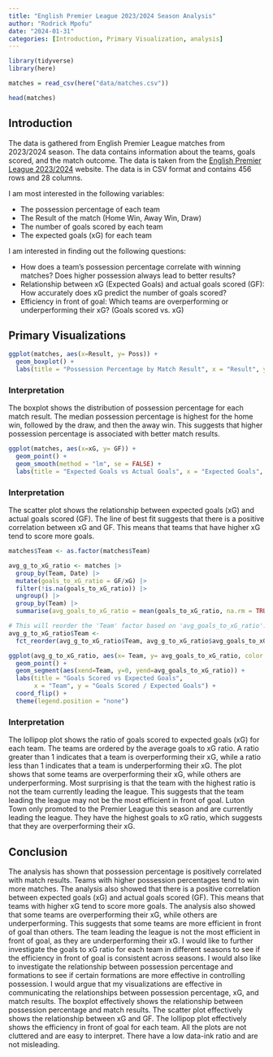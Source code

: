 ```yaml
---
title: "English Premier League 2023/2024 Season Analysis"
author: "Rodrick Mpofu"
date: "2024-01-31"
categories: [Introduction, Primary Visualization, analysis]
---
```


```r

library(tidyverse)
library(here)

matches = read_csv(here("data/matches.csv"))

head(matches)

```

## Introduction

The data is gathered from English Premier League matches from 2023/2024 season. The data contains information about the teams, goals scored, and the match outcome. The data is taken from the [English Premier League 2023/2024](https://www.kaggle.com/datasets/mertbayraktar/english-premier-league-matches-20232024-season) website. The data is in CSV format and contains 456 rows and 28 columns. 

I am most interested in the following variables:

- The possession percentage of each team
- The Result of the match (Home Win, Away Win, Draw)
- The number of goals scored by each team
- The expected goals (xG) for each team

I am interested in finding out the following questions:

- How does a team's possession percentage correlate with winning matches? Does higher possession always lead to better results?
- Relationship between xG (Expected Goals) and actual goals scored (GF): How accurately does xG predict the number of goals scored?
- Efficiency in front of goal: Which teams are overperforming or underperforming their xG? (Goals scored vs. xG)

## Primary Visualizations

```r
ggplot(matches, aes(x=Result, y= Poss)) + 
  geom_boxplot() + 
  labs(title = "Possession Percentage by Match Result", x = "Result", y = "Possession Percentage")
```

### Interpretation

The boxplot shows the distribution of possession percentage for each match result. The median possession percentage is highest for the home win, followed by the draw, and then the away win. This suggests that higher possession percentage is associated with better match results.



```r
ggplot(matches, aes(x=xG, y= GF)) + 
  geom_point() + 
  geom_smooth(method = "lm", se = FALSE) + 
  labs(title = "Expected Goals vs Actual Goals", x = "Expected Goals", y = "Goals Scored")
```

### Interpretation

The scatter plot shows the relationship between expected goals (xG) and actual goals scored (GF). The line of best fit suggests that there is a positive correlation between xG and GF. This means that teams that have higher xG tend to score more goals.

```r
matches$Team <- as.factor(matches$Team)

avg_g_to_xG_ratio <- matches |> 
  group_by(Team, Date) |>
  mutate(goals_to_xG_ratio = GF/xG) |>
  filter(!is.na(goals_to_xG_ratio)) |>
  ungroup() |>
  group_by(Team) |>
  summarise(avg_goals_to_xG_ratio = mean(goals_to_xG_ratio, na.rm = TRUE))

# This will reorder the 'Team' factor based on 'avg_goals_to_xG_ratio'.
avg_g_to_xG_ratio$Team <- 
  fct_reorder(avg_g_to_xG_ratio$Team, avg_g_to_xG_ratio$avg_goals_to_xG_ratio)

ggplot(avg_g_to_xG_ratio, aes(x= Team, y= avg_goals_to_xG_ratio, color = Team)) + 
  geom_point() + 
  geom_segment(aes(xend=Team, y=0, yend=avg_goals_to_xG_ratio)) +
  labs(title = "Goals Scored vs Expected Goals", 
       x = "Team", y = "Goals Scored / Expected Goals") +
  coord_flip() +
  theme(legend.position = "none")

```

### Interpretation

The lollipop plot shows the ratio of goals scored to expected goals (xG) for each team. The teams are ordered by the average goals to xG ratio. A ratio greater than 1 indicates that a team is overperforming their xG, while a ratio less than 1 indicates that a team is underperforming their xG. The plot shows that some teams are overperforming their xG, while others are underperforming.
Most surprising is that the team with the highest ratio is not the team currently leading the league. This suggests that the team leading the league may not be the most efficient in front of goal. Luton Town only promoted to the Premier League this season and are currently leading the league. They have the highest goals to xG ratio, which suggests that they are overperforming their xG.

## Conclusion

The analysis has shown that possession percentage is positively correlated with match results. Teams with higher possession percentages tend to win more matches. The analysis also showed that there is a positive correlation between expected goals (xG) and actual goals scored (GF). This means that teams with higher xG tend to score more goals. The analysis also showed that some teams are overperforming their xG, while others are underperforming. This suggests that some teams are more efficient in front of goal than others. The team leading the league is not the most efficient in front of goal, as they are underperforming their xG. I would like to further investigate the goals to xG ratio for each team in different seasons to see if the efficiency in front of goal is consistent across seasons. I would also like to investigate the relationship between possession percentage and formations to see if certain formations are more effective in controlling possession. I would argue that my visualizations are effective in communicating the relationships between possession percentage, xG, and match results. The boxplot effectively shows the relationship between possession percentage and match results. The scatter plot effectively shows the relationship between xG and GF. The lollipop plot effectively shows the efficiency in front of goal for each team. All the plots are not cluttered and are easy to interpret. There have a low data-ink ratio and are not misleading. 













